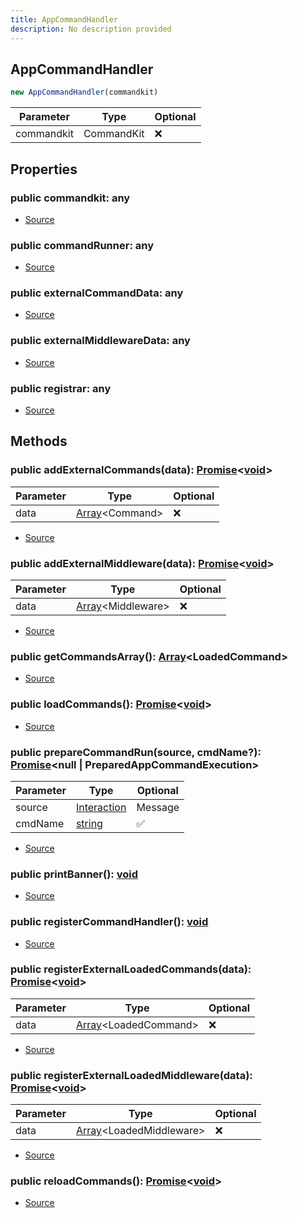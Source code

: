 ```yaml
---
title: AppCommandHandler
description: No description provided
---
```



## AppCommandHandler


```typescript
new AppCommandHandler(commandkit)
```
| Parameter | Type | Optional |
| ----------- | ----------- | ----------- |
| commandkit | CommandKit | ❌ |


## Properties
### public commandkit: any
- [Source](https://github.com/underctrl-io/commandkit/blob/83ef44f10b86e30835e8636786e5222cac412af9/packages/commandkit/src/app/handlers/AppCommandHandler.ts#L101)
### public commandRunner: any
- [Source](https://github.com/underctrl-io/commandkit/blob/83ef44f10b86e30835e8636786e5222cac412af9/packages/commandkit/src/app/handlers/AppCommandHandler.ts#L96)
### public externalCommandData: any
- [Source](https://github.com/underctrl-io/commandkit/blob/83ef44f10b86e30835e8636786e5222cac412af9/packages/commandkit/src/app/handlers/AppCommandHandler.ts#L98)
### public externalMiddlewareData: any
- [Source](https://github.com/underctrl-io/commandkit/blob/83ef44f10b86e30835e8636786e5222cac412af9/packages/commandkit/src/app/handlers/AppCommandHandler.ts#L99)
### public registrar: any
- [Source](https://github.com/underctrl-io/commandkit/blob/83ef44f10b86e30835e8636786e5222cac412af9/packages/commandkit/src/app/handlers/AppCommandHandler.ts#L93)

## Methods
### public addExternalCommands(data): [Promise](https://developer.mozilla.org/en-US/docs/Web/JavaScript/Reference/Global_Objects/Promise)\<[void](https://developer.mozilla.org/en-US/docs/Web/JavaScript/Reference/Global_Objects/undefined)>
| Parameter | Type | Optional |
| ----------- | ----------- | ----------- |
| data | [Array](https://developer.mozilla.org/en-US/docs/Web/JavaScript/Reference/Global_Objects/Array)\<Command> | ❌ |


- [Source](https://github.com/underctrl-io/commandkit/blob/83ef44f10b86e30835e8636786e5222cac412af9/packages/commandkit/src/app/handlers/AppCommandHandler.ts#L421)
### public addExternalMiddleware(data): [Promise](https://developer.mozilla.org/en-US/docs/Web/JavaScript/Reference/Global_Objects/Promise)\<[void](https://developer.mozilla.org/en-US/docs/Web/JavaScript/Reference/Global_Objects/undefined)>
| Parameter | Type | Optional |
| ----------- | ----------- | ----------- |
| data | [Array](https://developer.mozilla.org/en-US/docs/Web/JavaScript/Reference/Global_Objects/Array)\<Middleware> | ❌ |


- [Source](https://github.com/underctrl-io/commandkit/blob/83ef44f10b86e30835e8636786e5222cac412af9/packages/commandkit/src/app/handlers/AppCommandHandler.ts#L413)
### public getCommandsArray(): [Array](https://developer.mozilla.org/en-US/docs/Web/JavaScript/Reference/Global_Objects/Array)\<LoadedCommand>
- [Source](https://github.com/underctrl-io/commandkit/blob/83ef44f10b86e30835e8636786e5222cac412af9/packages/commandkit/src/app/handlers/AppCommandHandler.ts#L240)
### public loadCommands(): [Promise](https://developer.mozilla.org/en-US/docs/Web/JavaScript/Reference/Global_Objects/Promise)\<[void](https://developer.mozilla.org/en-US/docs/Web/JavaScript/Reference/Global_Objects/undefined)>
- [Source](https://github.com/underctrl-io/commandkit/blob/83ef44f10b86e30835e8636786e5222cac412af9/packages/commandkit/src/app/handlers/AppCommandHandler.ts#L442)
### public prepareCommandRun(source, cmdName?): [Promise](https://developer.mozilla.org/en-US/docs/Web/JavaScript/Reference/Global_Objects/Promise)\<null | PreparedAppCommandExecution>
| Parameter | Type | Optional |
| ----------- | ----------- | ----------- |
| source | [Interaction](https://discord.js.org/docs/packages/discord.js/main/Interaction:Class) | Message | ❌ |
| cmdName | [string](https://developer.mozilla.org/en-US/docs/Web/JavaScript/Reference/Global_Objects/String) | ✅ |


- [Source](https://github.com/underctrl-io/commandkit/blob/83ef44f10b86e30835e8636786e5222cac412af9/packages/commandkit/src/app/handlers/AppCommandHandler.ts#L292)
### public printBanner(): [void](https://developer.mozilla.org/en-US/docs/Web/JavaScript/Reference/Global_Objects/undefined)
- [Source](https://github.com/underctrl-io/commandkit/blob/83ef44f10b86e30835e8636786e5222cac412af9/packages/commandkit/src/app/handlers/AppCommandHandler.ts#L105)
### public registerCommandHandler(): [void](https://developer.mozilla.org/en-US/docs/Web/JavaScript/Reference/Global_Objects/undefined)
- [Source](https://github.com/underctrl-io/commandkit/blob/83ef44f10b86e30835e8636786e5222cac412af9/packages/commandkit/src/app/handlers/AppCommandHandler.ts#L244)
### public registerExternalLoadedCommands(data): [Promise](https://developer.mozilla.org/en-US/docs/Web/JavaScript/Reference/Global_Objects/Promise)\<[void](https://developer.mozilla.org/en-US/docs/Web/JavaScript/Reference/Global_Objects/undefined)>
| Parameter | Type | Optional |
| ----------- | ----------- | ----------- |
| data | [Array](https://developer.mozilla.org/en-US/docs/Web/JavaScript/Reference/Global_Objects/Array)\<LoadedCommand> | ❌ |


- [Source](https://github.com/underctrl-io/commandkit/blob/83ef44f10b86e30835e8636786e5222cac412af9/packages/commandkit/src/app/handlers/AppCommandHandler.ts#L435)
### public registerExternalLoadedMiddleware(data): [Promise](https://developer.mozilla.org/en-US/docs/Web/JavaScript/Reference/Global_Objects/Promise)\<[void](https://developer.mozilla.org/en-US/docs/Web/JavaScript/Reference/Global_Objects/undefined)>
| Parameter | Type | Optional |
| ----------- | ----------- | ----------- |
| data | [Array](https://developer.mozilla.org/en-US/docs/Web/JavaScript/Reference/Global_Objects/Array)\<LoadedMiddleware> | ❌ |


- [Source](https://github.com/underctrl-io/commandkit/blob/83ef44f10b86e30835e8636786e5222cac412af9/packages/commandkit/src/app/handlers/AppCommandHandler.ts#L429)
### public reloadCommands(): [Promise](https://developer.mozilla.org/en-US/docs/Web/JavaScript/Reference/Global_Objects/Promise)\<[void](https://developer.mozilla.org/en-US/docs/Web/JavaScript/Reference/Global_Objects/undefined)>
- [Source](https://github.com/underctrl-io/commandkit/blob/83ef44f10b86e30835e8636786e5222cac412af9/packages/commandkit/src/app/handlers/AppCommandHandler.ts#L402)